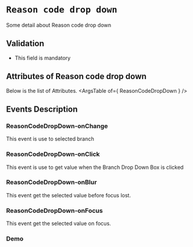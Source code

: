 <!-- Custom-MDX-Documentation.mdx -->

# `Reason code drop down`

 
Some detail about Reason code drop down

## Validation 
- This field is mandatory

## Attributes of Reason code drop down
Below is the list of Attributes.
<ArgsTable of={ ReasonCodeDropDown } /> 

## Events Description

### ReasonCodeDropDown-onChange

This event is use to selected branch

### ReasonCodeDropDown-onClick

This event is use to get value when the Branch Drop Down Box is clicked 

### ReasonCodeDropDown-onBlur

This event get the selected value before focus lost.

### ReasonCodeDropDown-onFocus

This event get the selected value on focus.

### Demo

<Canvas>
<Story id="reasoncodedropdown--primary" />
</Canvas>

 